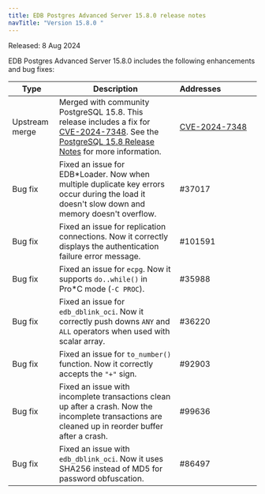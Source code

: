 ```yaml
---
title: EDB Postgres Advanced Server 15.8.0 release notes
navTitle: "Version 15.8.0 "
---
```


Released: 8 Aug 2024

EDB Postgres Advanced Server 15.8.0  includes the following enhancements and bug fixes:

| Type           | Description                                                                                                                                         | Addresses&nbsp;&nbsp;&nbsp;&nbsp;&nbsp;&nbsp;&nbsp;&nbsp;&nbsp;&nbsp;&nbsp;&nbsp;&nbsp;&nbsp;&nbsp; |
|----------------|-----------------------------------------------------------------------------------------------------------------------------------------------------|-----------------------------------------------------------------------------------------------------|
| Upstream merge | Merged with community PostgreSQL 15.8. This release includes a fix for [CVE-2024-7348](https://www.postgresql.org/support/security/CVE-2024-7348/). See the [PostgreSQL 15.8 Release Notes](https://www.postgresql.org/docs/release/15.8/) for more information. |  [CVE-2024-7348](https://www.postgresql.org/support/security/CVE-2024-7348/)                                                                                                   |
| Bug&nbsp;fix   | Fixed an issue for EDB*Loader. Now when multiple duplicate key errors occur during the load it doesn't slow down and memory doesn't overflow.       | #37017                                                                                              |
| Bug&nbsp;fix   | Fixed an issue for replication connections. Now it correctly displays the authentication failure error message.                                     | #101591                                                                                             |
| Bug&nbsp;fix   | Fixed an issue for `ecpg`. Now it supports `do..while()` in Pro*C mode (`-C PROC`).                                                                 | #35988                                                                                              |
| Bug&nbsp;fix   | Fixed an issue for `edb_dblink_oci`. Now it correctly push downs `ANY` and `ALL` operators when used with scalar array.                             | #36220                                                                                              |
| Bug&nbsp;fix   | Fixed an issue for `to_number()` function. Now it correctly accepts the `"+"` sign.                                                                 | #92903                                                                                              |
| Bug&nbsp;fix   | Fixed an issue with incomplete transactions clean up after a crash. Now the incomplete transactions are cleaned up in reorder buffer after a crash. | #99636                                                                                              |
| Bug&nbsp;fix   | Fixed an issue with `edb_dblink_oci`. Now it uses SHA256 instead of MD5 for password obfuscation.                                                   | #86497                                                                                              |
